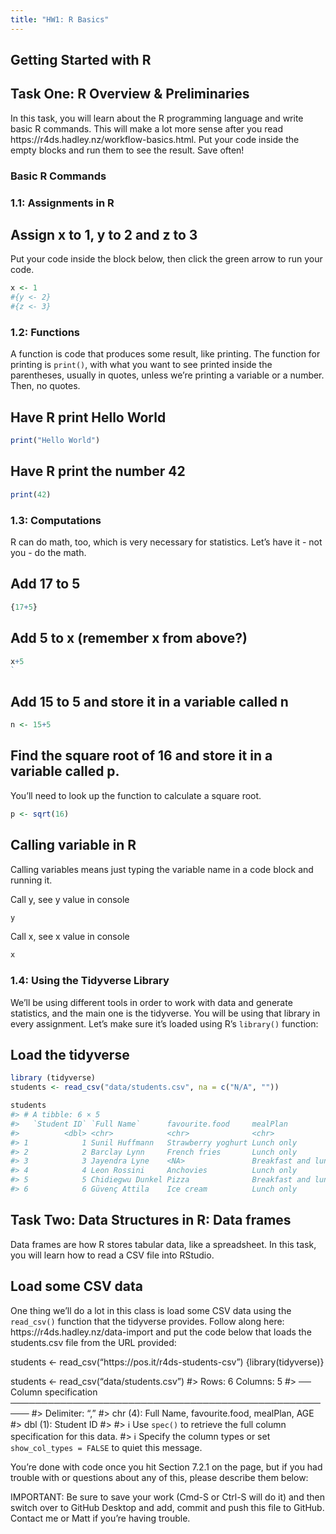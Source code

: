 ```yaml
---
title: "HW1: R Basics"
---
```


## Getting Started with R
## Task One: R Overview & Preliminaries

In this task, you will learn about the R programming language and write basic R commands. This will make a lot more sense after you read https://r4ds.hadley.nz/workflow-basics.html. Put your code inside the empty blocks and run them to see the result. Save often!

### Basic R Commands

### 1.1: Assignments in R

## Assign x to 1, y to 2 and z to 3

Put your code inside the block below, then click the green arrow to run your code.
```r
x <- 1
#{y <- 2} 
#{z <- 3}
```

### 1.2: Functions

A function is code that produces some result, like printing. The function for printing is `print()`, with what you want to see printed inside the parentheses, usually in quotes, unless we're printing a variable or a number. Then, no quotes.

## Have R print Hello World
```r
print("Hello World")

```

## Have R print the number 42
```r
print(42)

```

### 1.3: Computations

R can do math, too, which is very necessary for statistics. Let's have it - not you - do the math.

## Add 17 to 5
```r
{17+5}
```

## Add 5 to x (remember x from above?)
```r
x+5
`
```

## Add 15 to 5 and store it in a variable called n
```r
n <- 15+5
```


## Find the square root of 16 and store it in a variable called p.

You'll need to look up the function to calculate a square root.
```r
p <- sqrt(16)
```

## Calling variable in R

Calling variables means just typing the variable name in a code block and running it.

Call y, see y value in console
```r
y
```

Call x, see x value in console
```r
x
```

### 1.4: Using the Tidyverse Library

We'll be using different tools in order to work with data and generate statistics, and the main one is the tidyverse. You will be using that library in every assignment. Let's make sure it's loaded using R's `library()` function:

## Load the tidyverse
```r
library (tidyverse)
students <- read_csv("data/students.csv", na = c("N/A", ""))

students
#> # A tibble: 6 × 5
#>   `Student ID` `Full Name`      favourite.food     mealPlan            AGE  
#>          <dbl> <chr>            <chr>              <chr>               <chr>
#> 1            1 Sunil Huffmann   Strawberry yoghurt Lunch only          4    
#> 2            2 Barclay Lynn     French fries       Lunch only          5    
#> 3            3 Jayendra Lyne    <NA>               Breakfast and lunch 7    
#> 4            4 Leon Rossini     Anchovies          Lunch only          <NA> 
#> 5            5 Chidiegwu Dunkel Pizza              Breakfast and lunch five 
#> 6            6 Güvenç Attila    Ice cream          Lunch only          6

```

## Task Two: Data Structures in R: Data frames

Data frames are how R stores tabular data, like a spreadsheet. In this task, you will learn how to read a CSV file into RStudio.

## Load some CSV data

One thing we'll do a lot in this class is load some CSV data using the `read_csv()` function that the tidyverse provides. Follow along here: https://r4ds.hadley.nz/data-import and put the code below that loads the students.csv file from the URL provided:



students <- read_csv("https://pos.it/r4ds-students-csv") 
{library(tidyverse)}

students <- read_csv("data/students.csv")
#> Rows: 6 Columns: 5
#> ── Column specification ─────────────────────────────────────────────────────
#> Delimiter: ","
#> chr (4): Full Name, favourite.food, mealPlan, AGE
#> dbl (1): Student ID
#> 
#> ℹ Use `spec()` to retrieve the full column specification for this data.
#> ℹ Specify the column types or set `show_col_types = FALSE` to quiet this message.


You're done with code once you hit Section 7.2.1 on the page, but if you had trouble with or questions about any of this, please describe them below:




IMPORTANT: Be sure to save your work (Cmd-S or Ctrl-S will do it) 
and then switch over to GitHub Desktop and add, commit and push this file to GitHub. Contact me or Matt if you're having trouble.

